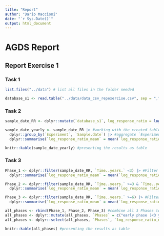 ```yaml
---
title: "Report"
author: "Dario Maccioni"
date: "`r Sys.Date()`"
output: html_document
---
```


# AGDS Report

## Report Exercise 1

### Task 1

```r
list.files("../data") # list all files in the folder needed

database_s1 <- read.table("../data/data_csv_repexercise.csv", sep = ",", header = TRUE)
```

### Task 2

```r
sample_date_RR <- dplyr::mutate(`database_s1`, log_response_ratio = log(`increased.CO2`/`ambient.CO2`)) #adding a new column to the table and calculation of the log_response_ratio for each observation
```

```r
sample_date_yearly <- sample_date_RR |> #working with the created table
  dplyr::group_by(`Experiment`, `Sample.date`) |> #aggregate `Experiment` with a subgroup (`Sample date`) by the function group_by
  dplyr::summarise(`log_response_ratio_mean` = mean(`log_response_ratio`)) #calculating the mean of the log_response_ratio per year for each experiment
```

```r
knitr::kable(sample_date_yearly) #presenting the results as table
```

### Task 3

```r
Phase_1 <- dplyr::filter(sample_date_RR, `Time..years.` <3) |> #Filter early phase (<3) and creating a new table (Phase_1)
  dplyr::summarise(`log_response_ratio_mean` = mean(`log_response_ratio`)) #aggregating all log_response_ratios of the phase and calculating the mean for Phase_1
```

```r
Phase_2 <- dplyr::filter(sample_date_RR, `Time..years.` >=3 & `Time..years.` <6) |> #Filter mid phase (3-6) and creating a new table (Phase_2)
  dplyr::summarise(`log_response_ratio_mean` = mean(`log_response_ratio`)) #aggregating all log_response_ratios of the phase and calculating the mean for Phase_2
```

```r
Phase_3 <- dplyr::filter(sample_date_RR, `Time..years.` >=6) |> #Filter late phase (>6) and creating a new table (Phase_3)
  dplyr::summarise(`log_response_ratio_mean` = mean(`log_response_ratio`)) #aggregating all log_response_ratios of the phase and calculating the mean for Phase_3
```

```r
all_phases <- rbind(Phase_1, Phase_2, Phase_3) #combine all 3 Phases to one table
all_phases <- dplyr::mutate(all_phases, `Phases` = c("early phase (<3 years since start)", "mid phase (3-6 years since start)", "late phase (>6 years since start)")) #creating a new column called `Phases`
all_phases <- dplyr::select(all_phases, `Phases`, `log_response_ratio_mean`) #bringing the columns to an order, that it makes sense
```

```r
knitr::kable(all_phases) #presenting the results as table
```







